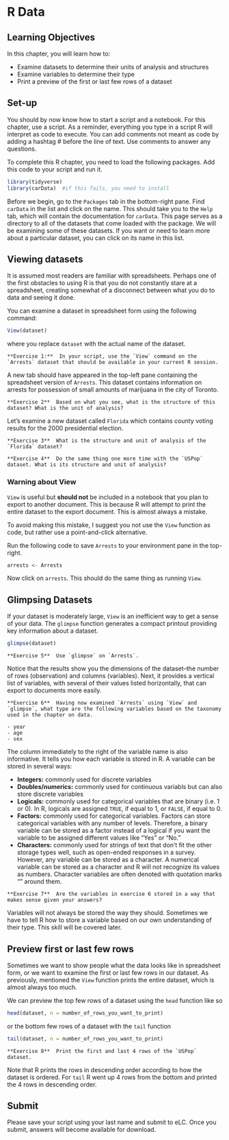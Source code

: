 # R Data

## Learning Objectives

In this chapter, you will learn how to:

- Examine datasets to determine their units of analysis and structures
- Examine variables to determine their type
- Print a preview of the first or last few rows of a dataset

## Set-up

You should by now know how to start a script and a notebook. For this chapter, use a script. As a reminder, everything you type in a script R will interpret as code to execute. You can add comments not meant as code by adding a hashtag # before the line of text. Use comments to answer any questions.

To complete this R chapter, you need to load the following packages. Add this code to your script and run it.

```r
library(tidyverse)
library(carData)  #if this fails, you need to install
```

Before we begin, go to the `Packages` tab in the bottom-right pane. Find `carData` in the list and click on the name. This should take you to the `Help` tab, which will contain the documentation for `carData`. This page serves as a directory to all of the datasets that come loaded with the package. We will be examining some of these datasets. If you want or need to learn more about a particular dataset, you can click on its name in this list. 

## Viewing datasets

It is assumed most readers are familiar with spreadsheets. Perhaps one of the first obstacles to using R is that you do not constantly stare at a spreadsheet, creating somewhat of a disconnect between what you do to data and seeing it done.

You can examine a dataset in spreadsheet form using the following command:

```r
View(dataset)
```

where you replace `dataset` with the actual name of the dataset.

```block
**Exercise 1:**  In your script, use the `View` command on the `Arrests` dataset that should be available in your current R session.
```

A new tab should have appeared in the top-left pane containing the spreadsheet version of `Arrests`. This dataset contains information on arrests for possession of small amounts of marijuana in the city of Toronto. 

```block
**Exercise 2**  Based on what you see, what is the structure of this dataset? What is the unit of analysis? 
```

Let's examine a new dataset called `Florida` which contains county voting results for the 2000 presidential election.

```block
**Exercise 3**  What is the structure and unit of analysis of the `Florida` dataset? 
```

```block
**Exercise 4**  Do the same thing one more time with the `USPop` dataset. What is its structure and unit of analysis? 
```

### Warning about View

`View` is useful but **should not** be included in a notebook that you plan to export to another document. This is because R will attempt to print the entire dataset to the export document. This is almost always a mistake. 

To avoid making this mistake, I suggest you not use the `View` function as code, but rather use a point-and-click alternative.

Run the following code to save `Arrests` to your environment pane in the top-right.

```r
arrests <- Arrests
```

Now click on `arrests`. This should do the same thing as running `View`.

## Glimpsing Datasets

If your dataset is moderately large, `View` is an inefficient way to get a sense of your data. The `glimpse` function generates a compact printout providing key information about a dataset.

```r
glimpse(dataset)
```

```block
**Exercise 5**  Use `glimpse` on `Arrests`. 
```

Notice that the results show you the dimensions of the dataset--the number of rows (observation) and columns (variables). Next, it provides a vertical list of variables, with several of their values listed horizontally, that can export to documents more easily. 

```block
**Exercise 6**  Having now examined `Arrests` using `View` and `glimpse`, what type are the following variables based on the taxonomy used in the chapter on data. 

- year
- age
- sex
```

The column immediately to the right of the variable name is also informative. It tells you how each variable is stored in R. A variable can be stored in several ways:

- **Integers:** commonly used for discrete variables
- **Doubles/numerics:** commonly used for continuous variabls but can also store discrete variables
- **Logicals:** commonly used for categorical variables that are binary (i.e. 1 or 0). In R, logicals are assigned `TRUE`, if equal to 1, or `FALSE`, if equal to 0.
- **Factors:** commonly used for categorical variables. Factors can store categorical variables with any number of levels. Therefore, a binary variable can be stored as a factor instead of a logical if you want the variable to be assigned different values like "Yes" or "No."
- **Characters:** commonly used for strings of text that don't fit the other storage types well, such as open-ended responses in a survey. However, any variable can be stored as a character. A numerical variable can be stored as a character and R will not recognize its values as numbers. Character variables are often denoted with quotation marks "" around them.

```block
**Exercise 7**  Are the variables in exercise 6 stored in a way that makes sense given your answers?
```

Variables will not always be stored the way they should. Sometimes we have to tell R how to store a variable based on our own understanding of their type. This skill will be covered later.

## Preview first or last few rows

Sometimes we want to show people what the data looks like in spreadsheet form, or we want to examine the first or last few rows in our dataset. As previously, mentioned the `View` function prints the entire dataset, which is almost always too much. 

We can preview the top few rows of a dataset using the `head` function like so

```r
head(dataset, n = number_of_rows_you_want_to_print)
```

or the bottom few rows of a dataset with the `tail` function

```r
tail(dataset, n = number_of_rows_you_want_to_print)
```

```block
**Exercise 8**  Print the first and last 4 rows of the `USPop` dataset.
```

Note that R prints the rows in descending order according to how the dataset is ordered. For `tail` R went up 4 rows from the bottom and printed the 4 rows in descending order. 

## Submit

Please save your script using your last name and submit to eLC. Once you submit, answers will become available for download.
